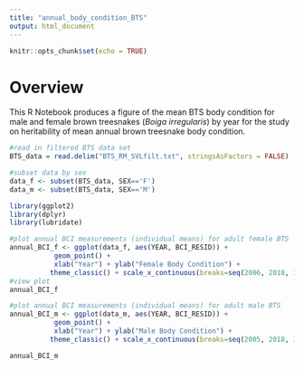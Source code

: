 ```yaml
---
title: "annual_body_condition_BTS"
output: html_document
---
```


```r
knitr::opts_chunk$set(echo = TRUE)
```

# Overview
This R Notebook produces a figure of the mean BTS body condition for male and female brown treesnakes (*Boiga irregularis*) by year for the study on heritability of mean annual brown treesnake body condition.

```r
#read in filtered BTS data set
BTS_data = read.delim("BTS_RM_SVLfilt.txt", stringsAsFactors = FALSE)

#subset data by sex
data_f <- subset(BTS_data, SEX=='F')
data_m <- subset(BTS_data, SEX=='M')
```

```r
library(ggplot2)
library(dplyr)
library(lubridate)
```
```r
#plot annual BCI measurements (individual means) for adult female BTS
annual_BCI_f <- ggplot(data_f, aes(YEAR, BCI_RESID)) +
           geom_point() +
           xlab("Year") + ylab("Female Body Condition") +
          theme_classic() + scale_x_continuous(breaks=seq(2006, 2018, 1)) 
#view plot
annual_BCI_f

```

```r
#plot annual BCI measurements (individual means) for adult male BTS
annual_BCI_m <- ggplot(data_m, aes(YEAR, BCI_RESID)) +
           geom_point() +
           xlab("Year") + ylab("Male Body Condition") +
          theme_classic() + scale_x_continuous(breaks=seq(2005, 2018, 1)) 

annual_BCI_m

```

